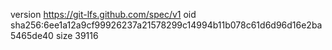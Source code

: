 version https://git-lfs.github.com/spec/v1
oid sha256:6ee1a12a9cf99926237a21578299c14994b11b078c61d6d96d16e2ba5465de40
size 39116
